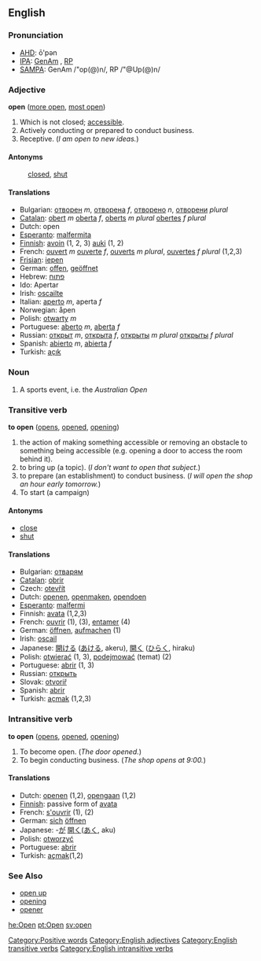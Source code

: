 ==English==

=== Pronunciation ===
*[[w:AHD|AHD]]: ō'pən
*[[w:IPA|IPA]]: [[w:General American|GenAm]] {{IPA|/ˈop(ə)n/}}, [[w:Received Pronunciation|RP]] {{IPA|/ˈ&#601;&#650;p(&#601;)n/}}
*[[w:SAMPA|SAMPA]]: GenAm /"op(@)n/, RP /"@Up(@)n/

===Adjective===
'''open''' ([[more open]], [[most open]])
#Which is not closed; [[accessible]].
#Actively conducting or prepared to conduct business.
#Receptive.  (''I am open to new ideas.'')

====Antonyms====
:[[closed]], [[shut]]

====Translations====
*Bulgarian: [[отворен]] ''m'', [[отворена]] ''f'', [[отворено]] ''n'', [[отворени]] ''plural''
*[[Catalan]]: [[obert]] ''m'' [[oberta]] ''f'', [[oberts]] ''m plural'' [[obertes]] ''f plural''
*Dutch: open
*[[Esperanto]]: [[malfermita]]
*[[Finnish]]: [[avoin]] (1, 2, 3) [[auki]] (1, 2)
*French: [[ouvert]] ''m'' [[ouverte]] ''f'', [[ouverts]] ''m plural'', [[ouvertes]] ''f plural'' (1,2,3)
*[[Frisian]]: [[iepen]]
*German: [[offen]], [[geöffnet]]
*Hebrew:  [[פתוח]]
*Ido: Apertar
*Irish: [[oscailte]]
*Italian: [[aperto]] ''m'', aperta ''f''
*Norwegian: åpen
*Polish: [[otwarty]] ''m''
*Portuguese: [[aberto]] ''m'', [[aberta]] ''f''
*Russian: [[открыт]] ''m'', [[открыта]] ''f'', [[открыты]] ''m plural'' [[открыты]] ''f plural''
*Spanish: [[abierto]] ''m'', [[abierta]] ''f''
*Turkish: [[açık]]

===Noun===

# A sports event, i.e. the ''Australian Open''

=== Transitive verb ===
'''to open''' ([[opens]], [[opened]], [[opening]])
# the action of making something accessible or removing an obstacle to something being accessible (e.g. opening a door to access the room behind it).
# to bring up (a topic). (''I don't want to open that subject.'')
# to prepare (an establishment) to conduct business.  (''I will open the shop an hour early tomorrow.'')
# To start (a campaign)

==== Antonyms ====
*[[close]]
*[[shut]]

==== Translations ====
*Bulgarian: [[отварям]]
*[[Catalan]]: [[obrir]]
*Czech: [[otevřít]]
*Dutch: [[openen]], [[openmaken]], [[opendoen]]
*[[Esperanto]]: [[malfermi]]
*Finnish: [[avata]] (1,2,3)
*French: [[ouvrir]] (1), (3), [[entamer]] (4)
*German: [[öffnen]], [[aufmachen]] (1)
*Irish: [[oscail]]
*Japanese: [[開ける]] ([[あける]], akeru), [[開く]] ([[ひらく]], hiraku)
*Polish: [[otwierać]] (1, 3), [[podejmować]] (temat) (2)
*Portuguese: [[abrir]] (1, 3)
*Russian: [[открыть]]
*Slovak: [[otvoriř]] 
*Spanish: [[abrir]]
*Turkish: [[açmak]] (1,2,3)

=== Intransitive verb ===
'''to open''' ([[opens]], [[opened]], [[opening]])
# To become open.  (''The door opened.'')
# To begin conducting business. (''The shop opens at 9:00.'')

==== Translations ====

*Dutch: [[openen]] (1,2), [[opengaan]] (1,2)
*[[Finnish]]: passive form of [[avata]]
*French: [[s'ouvrir]] (1), (2)
*German: [[sich]] [[öffnen]]
*Japanese: -[[が]] [[開く]]([[あく]], aku)
*Polish: [[otworzyć]] 
*Portuguese: [[abrir]]
*Turkish: [[açmak]](1,2)

===See Also===
*[[open up]]
*[[opening]]
*[[opener]]
[[he:Open]]
[[pt:Open]]
[[sv:open]]

[[Category:Positive words]]
[[Category:English adjectives]]
[[Category:English transitive verbs]]
[[Category:English intransitive verbs]]